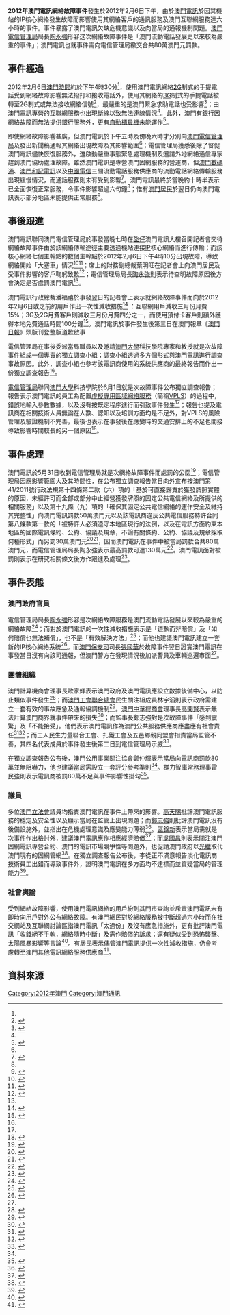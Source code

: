 {{Otheruses|other=同年5月14日晚上在澳門發生的網絡故障事件|2012年5月澳門電訊網絡故障事件}}
'''2012年澳門電訊網絡故障事件'''發生於2012年2月6日下午，由於[[澳門電訊|澳門電訊]]於因其機站的IP核心網絡發生故障而影響使用其網絡客戶的通訊服務及澳門互聯網服務達六小時的事件。事件暴露了澳門電訊欠缺危機意識以及向當局的通報機制問題。[[澳門電信管理局|澳門電信管理局]]局長[[陶永強|陶永強]]形容这次網絡故障事件是「澳門流動電話發展史以來較為嚴重的事件」；澳門電訊也就事件需向電信管理局繳交合共80萬澳門元罰款。

==事件經過==
2012年2月6日[[澳門時間|澳門時間]]約於下午4時30分<ref name="coutinho" />，使用澳門電訊網絡[[2G|2G]]制式的手提電話受到網絡故障影響無法撥打和接收電話外，使用其網絡的[[3G|3G]]制式的手提電話被轉至2G制式或無法接收網絡信號<ref name="accident">{{cite news |language=zh-hant |publisher=[[澳門日報|澳門日報]] |date=2012年2月7日 |title=疑IP核心網絡軟件故障 半數手機戶斷網六句鐘 |url=http://macaodaily.com/html/2012-02/07/content_671123.htm |deadurl=yes |archiveurl=https://web.archive.org/web/20120411114721/http://www.macaodaily.com/html/2012-02/07/content_671123.htm |archivedate=2012年4月11日 |accessdate=2012年6月2日 }}</ref>，最嚴重的是澳門緊急求助電話也受影響<ref name="Cheong">{{cite news |language=zh-hant |publisher=[[澳門日報|澳門日報]] |date=2012年2月8日 |title=張國華：CTM無通報 |url=http://www.macaodaily.com/html/2012-02/08/content_671285.htm }}{{dead link|date=十一月 2017 |bot=InternetArchiveBot }}</ref>；由澳門電訊專營的互聯網服務也出現斷線以致無法連線情況<ref name="accident" />。此外，澳門有銀行因網絡故障而無法提供銀行服務外，更有[[自動櫃員機|自動櫃員機]]未能運作<ref>{{cite news |language=zh-hant |publisher=[[澳門日報|澳門日報]] |date=2012年2月7日 |title=緊急服務如常 銀行業務受阻 |url=http://www.macaodaily.com/html/2012-02/07/content_671055.htm |deadurl=yes |archiveurl=https://web.archive.org/web/20120211034616/http://www.macaodaily.com/html/2012-02/07/content_671055.htm |archivedate=2012年2月11日 |accessdate=2012年6月2日 }}</ref>。

即使網絡故障影響甚廣，但澳門電訊於下午五時及傍晚六時才分別向[[澳門電信管理局|澳門電信管理局]]及發出新聞稿通報其網絡出現故障及其影響範圍<ref name="accident" />；電信管理局獲悉後除了督促澳門電訊儘快恢復服務外，還啟動嚴重事態緊急處理機制及邀請外地網絡通信專家趕到澳門協助處理故障。雖然澳門電訊是專營澳門固網服務的營運商，但[[數碼通|澳門數碼通]]、[[3_(電訊)|澳門和記電訊]]以及[[中國電信|中國電信]]三間流動電話服務供應商的流動電話網絡傳輸服務出現緩慢情況，而通話服務則未有受到影響<ref>{{cite news |language=zh-hant |publisher=[[澳門日報|澳門日報]] |date=2012年2月7日 |title=CTM網絡故障殃及池魚 |url=http://macaodaily.com/html/2012-02/07/content_671126.htm |deadurl=yes |archiveurl=https://web.archive.org/web/20120311195436/http://www.macaodaily.com/html/2012-02/07/content_671126.htm |archivedate=2012年3月11日 |accessdate=2012年6月2日 }}</ref>。澳門電訊最終於當晚約十時半表示已全面恢復正常服務，令事件影響超過六句鐘<ref name="accident" />；惟有[[澳門居民|澳門居民]]於翌日仍向澳門電訊表示部分地區未能提供正常服務<ref name="coutinho">{{cite news |language=zh-hant |publisher=[[濠江日報|濠江日報]] |date=2012年2月8日 |page=A4 |title=高天賜要求CTM全面檢討 |url=http://www.houkongdaily.com/?action-viewnews-itemid-25477-page-5 |accessdate=2012年6月2日 |archive-date=2016年3月9日 |archive-url=https://web.archive.org/web/20160309072545/http://houkongdaily.com/?action-viewnews-itemid-25477-page-5 |dead-url=no }}</ref>。

==事後跟進==
澳門電訊聯同澳門電信管理局於事發當晚七時在[[氹仔|氹仔]]澳門電訊大樓召開記者會交待網絡故障事件由於該網絡傳輸途徑主要透過機站連接[[IP地址|IP]]核心網絡而進行傳輸；而該核心網絡七個主幹點的數個主幹點於2012年2月6日下午4時10分出現故障，導致網絡開始「大塞車」情況<ref>{{cite news |language=zh-hant |publisher=[[澳門日報|澳門日報]] |date=2012年2月7日 |title=IP核心網負載重致故障 |url=http://macaodaily.com/html/2012-02/07/content_671125.htm |deadurl=yes |archiveurl=https://web.archive.org/web/20120311200100/http://www.macaodaily.com/html/2012-02/07/content_671125.htm |archivedate=2012年3月11日 |accessdate=2012年6月2日 }}</ref><ref>{{cite news |language=zh-hant |publisher=[[澳門日報|澳門日報]] |date=2012年2月8日 |title=軟件供應商認事故罕見 潘福禧：全面檢視網絡 |url=http://www.macaodaily.com/html/2012-02/08/content_671417.htm |deadurl=yes |archiveurl=https://web.archive.org/web/20120312190002/http://www.macaodaily.com/html/2012-02/08/content_671417.htm |archivedate=2012年3月12日 |accessdate=2012年6月2日 }}</ref>；席上的財務副總裁葉明旺在記者會上向澳門居民及受事件影響的客戶鞠躬致歉<ref>{{cite news |language=zh-hant |publisher=[[澳門日報|澳門日報]] |date=2012年2月7日 |title=CTM向受影響客戶致歉 承諾盡全力提升網絡服務質素 |url=http://macaodaily.com/html/2012-02/07/content_671124.htm |deadurl=yes |archiveurl=https://web.archive.org/web/20120311200302/http://www.macaodaily.com/html/2012-02/07/content_671124.htm |archivedate=2012年3月11日 |accessdate=2012年6月2日 }}</ref>；電信管理局局長[[陶永強|陶永強]]則表示待查明故障原因後方會決定是否處罰澳門電訊<ref name="tp" />。

澳門電訊行政總裁潘福禧於事發翌日的記者會上表示就網絡故障事件而向於2012年2月6日或之前的用戶作出一次性減收措施<ref>{{cite web|language=zh-hant|title=澳門電訊通訊服務月費特別減免措施詳情|url=https://www.eservices.ctm.net/Services/pages/zh/maintenance_notes_zh_new.html|publisher=澳門電訊|accessdate=2012-03-24|archive-date=2016-03-04|archive-url=https://web.archive.org/web/20160304233541/https://www.eservices.ctm.net/Services/pages/zh/maintenance_notes_zh_new.html|dead-url=no}}</ref> ：互聯網用戶減收三月份月費15%；3G及2G月費客戶則減收三月份月費四分之一，而使用預付卡客戶則額外獲得本地免費通話時間100分鐘<ref>{{cite news |language=zh-hant |publisher=[[澳門日報|澳門日報]] |date=2012年2月8日 |title=承諾減收月費 杜絕同類事故 CTM補鑊 |url=http://www.macaodaily.com/html/2012-02/08/content_671415.htm |deadurl=yes |archiveurl=https://web.archive.org/web/20120412113001/http://www.macaodaily.com/html/2012-02/08/content_671415.htm |archivedate=2012年4月12日 |accessdate=2012年6月2日 }}</ref>。澳門電訊於事件發生後第三日在澳門報章《[[澳門日報|澳門日報]]》頭版刊登整版道歉啟事

電信管理局在事後委派當局職員以及邀請[[澳門大學|澳門大學]]科技學院專家和教授就是次故障事件組成一個專責的獨立調查小組；調查小組透過多方個形式與澳門電訊進行調查事故原因。此外，調查小組也參考該電訊商使用的系統供應商的最終報告而作出一份獨立調查報告<ref name="charge" />。

[[電信管理局|電信管理局]]聯同[[澳門大學|澳門大學]]科技學院於6月1日就是次故障事件公布獨立調查報告；報告表示澳門電訊的員工為配置[[虛擬專用區域網絡服務|虛擬專用區域網絡服務]]（簡稱[[VPLS|VPLS]]）的過程中，錯誤地輸入參數數據，以及沒有按既定程序進行而引致事件發生<ref name="charge" />；報告也提及電訊商在相關技術人員無論在人數、認知以及培訓方面均是不足外，對VPLS的風險管理及驗證機制不完善，最後也表示在事發後在應變時的交通安排上的不足也間接導致影響時間較長的另一個原因<ref>{{cite news |language=zh-hant |publisher=[[華僑報|華僑報]] |date=2012-06-02 |page=11 |title=調查顯示培訓及技術人員不足風險意識不高且善後欠安排 「數據風暴」導致網絡事故 }}</ref>。

==事件處理==
澳門電訊於5月31日收到電信管理局就是次網絡故障事件而處罰的公函<ref>{{cite news |language=zh-hant |publisher=[[澳門日報|澳門日報]] |date=2012-06-02 |page=A01 |title=CTM稱研究罰則條文 第二套IP核心網絡今夏運作 |url=http://www.macaodaily.com/html/2012-06/02/content_703547.htm |deadurl=yes |archiveurl=https://web.archive.org/web/20120605021328/http://www.macaodaily.com/html/2012-06/02/content_703547.htm |archivedate=2012-06-05 |accessdate=2012-06-02 }}</ref>；電信管理局因應影響範圍大及其時間性，在公布獨立調查報告當日向外宣布按澳門第41/2011號行政法規第十四條第二款（六）項的「基於可直接歸責於獲發牌照實體的原因，未經許可而全部或部分中止經營獲發牌照的固定公共電信網絡及所提供的相關服務」以及第十九條（九）項的「確保其固定公共電信網絡的運作安全及維持其完整性」向澳門電訊罰款50萬澳門元以及該電訊商違反公共電信服務特許合同第八條款第一款的「被特許人必須遵守本地區現行的法例，以及在電訊方面約束本地區的國際電訊條約、公約、協議及規章，不論有關條約、公約、協議及規章採取何種形式」而另罰30萬澳門元<ref>{{cite web |language=zh-hant |publisher=電信管理局官方網頁 |date=2004-07-15 |accessdate=2012-06-02 |title=澳門地區與澳門電訊有限公司簽署之契約摘錄澳門公共電訊服務特許合同之修訂 |url=http://www.dsrt.gov.mo/chi/laws/concession/ctm_chap1.htm |deadurl=yes |archiveurl=https://archive.is/20120731133111/http://www.dsrt.gov.mo/chi/laws/concession/ctm_chap1.htm |archivedate=2012-07-31 }}</ref><ref>{{cite journal |language=pt |journal=澳門政府公報 |date=2011-12-30 |issue=52/2011 |title=第41/2011號行政法規 |url=http://images.io.gov.mo/bo/i/2011/52/rega-41-2011.pdf |access-date=2012-06-02 |archive-date=2017-05-19 |archive-url=https://web.archive.org/web/20170519200256/http://images.io.gov.mo/bo/i/2011/52/rega-41-2011.pdf |dead-url=no }}</ref>，因而澳門電訊在事件中被當局罰款合共80萬澳門元，而電信管理局局長陶永強表示最高罰款可達130萬元<ref name="charge">{{cite news |language=zh-hant |publisher=[[新華澳報|新華澳報]] |date=2012年6月2日 |page=P01 |title=電信局：首次斷網犯兩嚴重錯誤 澳門電訊被罰款八十萬 |url=http://www.waou.com.mo/detail.asp?id=61123 |deadurl=yes |archiveurl=https://web.archive.org/web/20150512163106/http://www.waou.com.mo/detail.asp?id=61123 |archivedate=2015年5月12日 |accessdate=2012年6月2日 }}</ref>。澳門電訊面對被罰則表示在研究相關條文後方作跟進及處理<ref>{{cite news |language=zh-hant |publisher=[[華僑報|華僑報]] |date=2012-06-02 |page=11 |title=澳門電訊稱會研究罰則條文 並依行政程序跟進處理 }}</ref>。

==事件表態==
===澳門政府官員===
電信管理局局長[[陶永強|陶永強]]形容是次網絡故障服務是澳門流動電話發展以來較為嚴重的網絡故障<ref name="tp">{{cite news |language=zh-hant |publisher=[[華僑報|華僑報]] |date=2012年2月7日 |title=手機打不通 上網無法連接　故障兩小時後始交代 澳門電訊流動網絡 癱瘓全澳遭殃 |url=http://www.jornalvakio.com/index.php?tn=viewer&ncid=1&dt=20120207&nid=179683 |accessdate=2012年6月2日 |archive-date=2016年3月8日 |archive-url=https://web.archive.org/web/20160308171919/http://jornalvakio.com/index.php?dt=20120207&ncid=1&nid=179683&tn=viewer |dead-url=no }}</ref>；而對於澳門電訊的一次性減收措施表示是「道歉而非賠償」及「如何賠償也無法補償」，也不是「有效解決方法」<ref>{{cite news |language=zh-hant |publisher=[[市民日報|市民日報]] |date=2012年2月9日 |title=陶永強指影響社會巨大 回贈不能視作金錢賠償 CTM死機點賠都賠唔起 |url=http://www.shimindaily.net/v1/news/macau/%E9%99%B6%E6%B0%B8%E5%BC%B7%E6%8C%87%E5%BD%B1%E9%9F%BF%E7%A4%BE%E6%9C%83%E5%B7%A8%E5%A4%A7-%E5%9B%9E%E8%B4%88%E4%B8%8D%E8%83%BD%E8%A6%96%E4%BD%9C%E9%87%91%E9%8C%A2%E8%B3%A0%E5%84%9F-ctm%E6%AD%BB/ |deadurl=yes |archiveurl=https://archive.is/20120910173446/http://www.shimindaily.net/v1/news/macau/%E9%99%B6%E6%B0%B8%E5%BC%B7%E6%8C%87%E5%BD%B1%E9%9F%BF%E7%A4%BE%E6%9C%83%E5%B7%A8%E5%A4%A7-%E5%9B%9E%E8%B4%88%E4%B8%8D%E8%83%BD%E8%A6%96%E4%BD%9C%E9%87%91%E9%8C%A2%E8%B3%A0%E5%84%9F-ctm%E6%AD%BB/ |archivedate=2012年9月10日 |accessdate=2012年6月2日 }}</ref>；而他也建議澳門電訊建立一套新的IP核心網絡系統<ref>{{cite news |language=zh-hant |publisher=[[澳門日報|澳門日報]] |date=2012-06-02 |page=A01 |title=調查組指缺乏技術認知欠專業 網絡操作流程存三缺陷 |url=http://www.macaodaily.com/html/2012-06/02/content_703546.htm |deadurl=yes |archiveurl=https://web.archive.org/web/20120605021320/http://www.macaodaily.com/html/2012-06/02/content_703546.htm |archivedate=2012-06-05 |accessdate=2012-06-02 }}</ref>。而[[保安司|澳門保安司]]司長[[張國華|張國華]]於故障事件翌日證實澳門電訊在事發當日沒有向該司通報，但澳門警方在發現情況後加派警員及車輛巡邏市面<ref name="Cheong" />。

===團體組織===
澳門計算機商會理事長歐家輝表示澳門政府及澳門電訊應設立數據後備中心，以防止類似事件發生<ref>{{cite news |language=zh-hant |publisher=[[中國新聞社|中國新聞社]] |date=2012年2月9日 |title=“無網之災”襲擊澳門暴露行業“壟斷”之患 |url=http://www.hi.chinanews.com/hnnew/2012-02-09/208175.html |accessdate=2016-05-18 |archive-date=2017-03-28 |archive-url=https://web.archive.org/web/20170328011929/http://www.hi.chinanews.com/hnnew/2012-02-09/208175.html |dead-url=yes }}</ref>；而[[澳門工會聯合總會|澳門工會聯合總會]]民生關注組成員林宇滔則表示政府需建立一套有效的事故應急及通報協調機制<ref>{{cite news |language=zh-hant |publisher=[[澳門日報|澳門日報]] |date=2012年2月9日 |title=一方有難多方支援保障基本服務 林宇滔倡建網絡協調機制 |url=http://www.macaodaily.com/html/2012-02/09/content_671454.htm |deadurl=yes |archiveurl=https://web.archive.org/web/20120214115101/http://www.macaodaily.com/html/2012-02/09/content_671454.htm |archivedate=2012年2月14日 |accessdate=2012年6月2日 }}</ref>。[[澳門中華總商會|澳門中華總商會]]理事長[[高開賢|高開賢]]表示無法計算澳門商界就事件帶來的損失<ref>{{cite news |language=zh-hant |publisher=[[澳門日報|澳門日報]] |date=2012年2月8日 |title=通訊網絡外資落戶基本條件 |url=http://www.macaodaily.com/html/2012-02/08/content_671398.htm |deadurl=yes |archiveurl=https://archive.is/20120903204009/http://www.macaodaily.com/html/2012-02/08/content_671398.htm |archivedate=2012年9月3日 |accessdate=2012年6月2日 }}</ref>；而監事長鄭志強對是次故障事件「感到震驚」及「不能接受」。他們表示澳門電訊作為澳門公共服務供應商應盡應有社會責任<ref>{{cite news |language=zh-hant |publisher=[[正報|正報]] |date=2012年2月8日 |title=CTM死火事故 中總稱不可接受 |url=http://www.chengpou.com.mo/news/2012/2/8/21702.html |access-date=2012-06-02 |archive-url=https://web.archive.org/web/20150511074702/http://www.chengpou.com.mo/news/2012/2/8/21702.html |archive-date=2015-05-11 |dead-url=yes }}</ref><ref>{{cite news |language=zh-hant |publisher=[[新華澳報|新華澳報]] |date=2012年2月8日 |title=中總稱網斷長不可接受 政府必須徹查依法處理 |url=http://www.waou.com.mo/detail.asp?id=58418 |deadurl=yes |archiveurl=https://web.archive.org/web/20150512163259/http://www.waou.com.mo/detail.asp?id=58418 |archivedate=2015年5月12日 |accessdate=2012年6月2日 }}</ref>；而工人民生力量聯合工會、扎鐵工會及五邑鄉親同盟會指責當局監管不善，其四名代表成員於事件發生後第二日到電信管理局示威<ref>{{cite news |language=zh-hant |publisher=[[澳門日報|澳門日報]] |date=2012年2月8日 |title=三團體抗議當局監管不力 |url=http://www.macaodaily.com/html/2012-02/08/content_671318.htm |deadurl=yes |archiveurl=https://archive.is/20120906115234/http://www.macaodaily.com/html/2012-02/08/content_671318.htm |archivedate=2012年9月6日 |accessdate=2012年6月2日 }}</ref>。

在獨立調查報告公布後，澳門公用事業關注協會鄭仲輝表示當局向電訊商罰款80萬並無阻嚇力，他也建議當局需設立一套評分參考準則<ref name="charge" />。群力智庫常務理事雷民強則表示電訊商被罰80萬不足與事件影響性掛勾<ref>{{cite news |language=zh-hant |publisher=[[澳門日報|澳門日報]] |date=2012-06-02 |page=A03 |title=指當局建議空泛 澳門電訊無解決問題誠意 群力智庫促公開優化網絡方案 |url=http://www.macaodaily.com/html/2012-06/02/content_703551.htm |deadurl=yes |archiveurl=https://web.archive.org/web/20120605021338/http://www.macaodaily.com/html/2012-06/02/content_703551.htm |archivedate=2012-06-05 |accessdate=2012-06-02 }}</ref>。

===議員===
多位[[澳門立法會|澳門立法會]]議員均指責澳門電訊在事件上帶來的影響。[[高天賜|高天賜]]批評澳門電訊服務的穩定及安全性以及顯示當局在監管上出現問題；而[[鄭志強|鄭志強]]則批評澳門電訊沒有後備設施外，並指出在危機處理意識及應變能力薄弱<ref>{{cite news |language=zh-hant |publisher=[[華僑報|華僑報]] |date=2012年2月8日 |title=兩議員促政府徹查澳門電訊事故批評「不可接受」及「要賠償」 |url=http://www.jornalvakio.com/index.php?tn=viewer&ncid=1&dt=20120208&nid=179726 |accessdate=2012年6月2日 |archive-date=2016年3月7日 |archive-url=https://web.archive.org/web/20160307191734/http://jornalvakio.com/index.php?dt=20120208&ncid=1&nid=179726&tn=viewer |dead-url=no }}</ref>。[[區錦新|區錦新]]表示當局需就是次事件作出檢討外，建議澳門電訊應作相應經濟賠償<ref>{{cite news |language=zh-hant |publisher=[[華僑報|華僑報]] |date=2012年2月8日 |title=２Ｇ轉３Ｇ當局應敦促給優惠予客戶 區錦新指電訊故障應賠償 |url=http://www.jornalvakio.com/index.php?tn=viewer&ncid=1&dt=20120208&nid=179708 |accessdate=2012年6月2日 |archive-date=2016年3月9日 |archive-url=https://web.archive.org/web/20160309134337/http://jornalvakio.com/index.php?dt=20120208&ncid=1&nid=179708&tn=viewer |dead-url=no }}</ref>；而[[吳國昌|吳國昌]]則表示關注澳門固網電訊專營合約、澳門的電訊市場競爭性等問題外，也促請澳門政府以[[光纖|光纖]]取代澳門現有的固網管網<ref name="ng">{{cite news |language=zh-hant |publisher=[[市民日報|市民日報]] |date=2012年2月9日 |title=團體關注15萬2G戶過渡 |url=http://www.shimindaily.net/v1/news/macau/%E5%9C%98%E9%AB%94%E9%97%9C%E6%B3%A815%E8%90%AC2g%E6%88%B6%E9%81%8E%E6%B8%A1/ }}{{dead link|date=十一月 2017 |bot=InternetArchiveBot }}</ref>。在獨立調查報告公布後，李從正不滿意報告淡化電訊商技術員工出錯而導致事件外，證明澳門電訊在多方面均不達標而並質疑當局的管理能力<ref>{{cite news |language=zh-hant |publisher=[[澳門日報|澳門日報]] |date=2012-06-02 |page=A03 |title=斷網事故報告淡化欠缺管理長期失職 李從正指電信局須問責 |url=http://www.macaodaily.com/html/2012-06/02/content_703550.htm |deadurl=yes |archiveurl=https://web.archive.org/web/20120605060312/http://www.macaodaily.com/html/2012-06/02/content_703550.htm |archivedate=2012-06-05 |accessdate=2012-06-02 }}</ref>。

===社會輿論===
受到網絡故障影響，使用澳門電訊網絡的用戶紛到其門市查詢並斥責澳門電訊未有即時向用戶對外公布網絡故障。有澳門網民對於網絡服務被中斷超過六小時而在社交網站及互聯網討論區指澳門電訊「太過份」及沒有應急措施外，更有批評澳門電訊「收錢絕不手軟，網絡隨時中斷」及需作賠償的訴求；還有疑似受到[[恐怖襲擊|恐怖襲擊]]、[[太陽風暴|太陽風暴]]影響等言論<ref>{{cite news |language=zh-hant |publisher=[[澳門日報|澳門日報]] |date=2012年2月7日 |title=CTM死火網民怒吼 |url=http://www.macaodaily.com/html/2012-02/07/content_671057.htm |deadurl=yes |archiveurl=https://web.archive.org/web/20120311200533/http://www.macaodaily.com/html/2012-02/07/content_671057.htm |archivedate=2012年3月11日 |accessdate=2012年6月2日 }}</ref>。有居民表示儘管澳門電訊提供一次性減收措施，仍會考慮轉至澳門其他電訊網絡服務供應商<ref>{{cite news |language=zh-hant |publisher=[[澳門日報|澳門日報]] |date=2012年2月9日 |title=市民：接受回水仍考慮轉公司 |url=http://www.macaodaily.com/html/2012-02/09/content_671460.htm |deadurl=yes |archiveurl=https://web.archive.org/web/20120214115126/http://www.macaodaily.com/html/2012-02/09/content_671460.htm |archivedate=2012年2月14日 |accessdate=2012年6月2日 }}</ref>。

==資料來源==
{{reflist|2}}

[[Category:2012年澳門|Category:2012年澳門]]
[[Category:澳門通訊|Category:澳門通訊]]